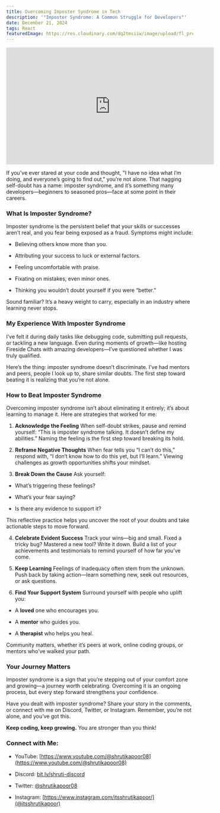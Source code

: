```yaml
---
title: Overcoming Imposter Syndrome in Tech
description: '"Imposter Syndrome: A Common Struggle for Developers"'
date: December 21, 2024
tags: React
featuredImage: https://res.cloudinary.com/dq2tmsiiw/image/upload/fl_preserve_transparency/v1738998691/maxresdefault_k6yjjd.jpg
---
```


<iframe
  width="560"
  height="315"
  src="https://www.youtube.com/embed/ExZUdkfu-KE?si=81aRW0gTCJwr3uFW"
  title="YouTube video player"
  frameborder="0"
  allow="accelerometer; autoplay; clipboard-write; encrypted-media; gyroscope; picture-in-picture; web-share"
  referrerpolicy="strict-origin-when-cross-origin"
  allowfullscreen
></iframe>

If you've ever stared at your code and thought, "I have no idea what I’m doing, and everyone’s going to find out," you’re not alone. That nagging self-doubt has a name: imposter syndrome, and it’s something many developers—beginners to seasoned pros—face at some point in their careers.

### What Is Imposter Syndrome?

Imposter syndrome is the persistent belief that your skills or successes aren’t real, and you fear being exposed as a fraud. Symptoms might include:

- Believing others know more than you.

- Attributing your success to luck or external factors.

- Feeling uncomfortable with praise.

- Fixating on mistakes, even minor ones.

- Thinking you wouldn’t doubt yourself if you were “better.”

Sound familiar? It’s a heavy weight to carry, especially in an industry where learning never stops.

### My Experience With Imposter Syndrome

I’ve felt it during daily tasks like debugging code, submitting pull requests, or tackling a new language. Even during moments of growth—like hosting Fireside Chats with amazing developers—I’ve questioned whether I was truly qualified.

Here’s the thing: imposter syndrome doesn’t discriminate. I’ve had mentors and peers, people I look up to, share similar doubts. The first step toward beating it is realizing that you’re not alone.

### How to Beat Imposter Syndrome

Overcoming imposter syndrome isn’t about eliminating it entirely; it’s about learning to manage it. Here are strategies that worked for me:

1. **Acknowledge the Feeling**
   When self-doubt strikes, pause and remind yourself: “This is imposter syndrome talking. It doesn’t define my abilities.” Naming the feeling is the first step toward breaking its hold.

2. **Reframe Negative Thoughts**
   When fear tells you “I can’t do this,” respond with, “I don’t know how to do this yet, but I’ll learn.” Viewing challenges as growth opportunities shifts your mindset.

3. **Break Down the Cause**
   Ask yourself:

- What’s triggering these feelings?

- What’s your fear saying?

- Is there any evidence to support it?

This reflective practice helps you uncover the root of your doubts and take actionable steps to move forward.

4. **Celebrate Evident Success**
   Track your wins—big and small. Fixed a tricky bug? Mastered a new tool? Write it down. Build a list of your achievements and testimonials to remind yourself of how far you’ve come.

5. **Keep Learning**
   Feelings of inadequacy often stem from the unknown. Push back by taking action—learn something new, seek out resources, or ask questions.

6. **Find Your Support System**
   Surround yourself with people who uplift you:

- A **loved** one who encourages you.

- A **mentor** who guides you.

- A **therapist** who helps you heal.

Community matters, whether it’s peers at work, online coding groups, or mentors who’ve walked your path.

### Your Journey Matters

Imposter syndrome is a sign that you’re stepping out of your comfort zone and growing—a journey worth celebrating. Overcoming it is an ongoing process, but every step forward strengthens your confidence.

Have you dealt with imposter syndrome? Share your story in the comments, or connect with me on Discord, Twitter, or Instagram. Remember, you’re not alone, and you’ve got this.

**Keep coding, keep growing.** You are stronger than you think!

### Connect with Me:

- YouTube: [https://www.youtube.com/@shrutikapoor08](https://www.youtube.com/@shrutikapoor08)

- Discord: [bit.ly/shruti-discord](https://discord.com/invite/umJXpbuCXE)

- Twitter: [@shrutikapoor08](https://x.com/shrutikapoor08)

- Instagram: [https://www.instagram.com/itsshrutikapoor/](@itsshrutikapoor)
